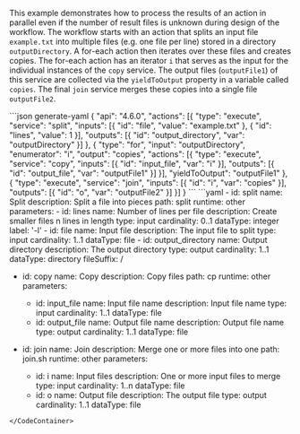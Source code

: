 
This example demonstrates how to process the results of an action in parallel
even if the number of result files is unknown during design of the workflow.
The workflow starts with an action that splits an input file `example.txt` into
multiple files (e.g. one file per line) stored in a directory `outputDirectory`.
A for-each action then iterates over these files and creates copies. The
for-each action has an iterator `i` that serves as the input for the individual
instances of the `copy` service. The output files (`outputFile1`) of this service
are collected via the `yieldToOutput` property in a variable called `copies`.
The final `join` service merges these copies into a single file `outputFile2`.

<CodeContainer title="Workflow">
```json generate-yaml
{
  "api": "4.6.0",
  "actions": [{
    "type": "execute",
    "service": "split",
    "inputs": [{
      "id": "file",
      "value": "example.txt"
    }, {
      "id": "lines",
      "value": 1
    }],
    "outputs": [{
      "id": "output_directory",
      "var": "outputDirectory"
    }]
  }, {
    "type": "for",
    "input": "outputDirectory",
    "enumerator": "i",
    "output": "copies",
    "actions": [{
      "type": "execute",
      "service": "copy",
      "inputs": [{
        "id": "input_file",
        "var": "i"
      }],
      "outputs": [{
        "id": "output_file",
        "var": "outputFile1"
      }]
    }],
    "yieldToOutput": "outputFile1"
  }, {
    "type": "execute",
    "service": "join",
    "inputs": [{
      "id": "i",
      "var": "copies"
    }],
    "outputs": [{
      "id": "o",
      "var": "outputFile2"
    }]
  }]
}
```
</CodeContainer>

<CodeContainer title="conf/services.yaml">
```yaml
- id: split
  name: Split
  description: Split a file into pieces
  path: split
  runtime: other
  parameters:
    - id: lines
      name: Number of lines per file
      description: Create smaller files n lines in length
      type: input
      cardinality: 0..1
      dataType: integer
      label: '-l'
    - id: file
      name: Input file
      description: The input file to split
      type: input
      cardinality: 1..1
      dataType: file
    - id: output_directory
      name: Output directory
      description: The output directory
      type: output
      cardinality: 1..1
      dataType: directory
      fileSuffix: /

- id: copy
  name: Copy
  description: Copy files
  path: cp
  runtime: other
  parameters:
    - id: input_file
      name: Input file name
      description: Input file name
      type: input
      cardinality: 1..1
      dataType: file
    - id: output_file
      name: Output file name
      description: Output file name
      type: output
      cardinality: 1..1
      dataType: file

- id: join
  name: Join
  description: Merge one or more files into one
  path: join.sh
  runtime: other
  parameters:
    - id: i
      name: Input files
      description: One or more input files to merge
      type: input
      cardinality: 1..n
      dataType: file
    - id: o
      name: Output file
      description: The output file
      type: output
      cardinality: 1..1
      dataType: file
```
</CodeContainer>

